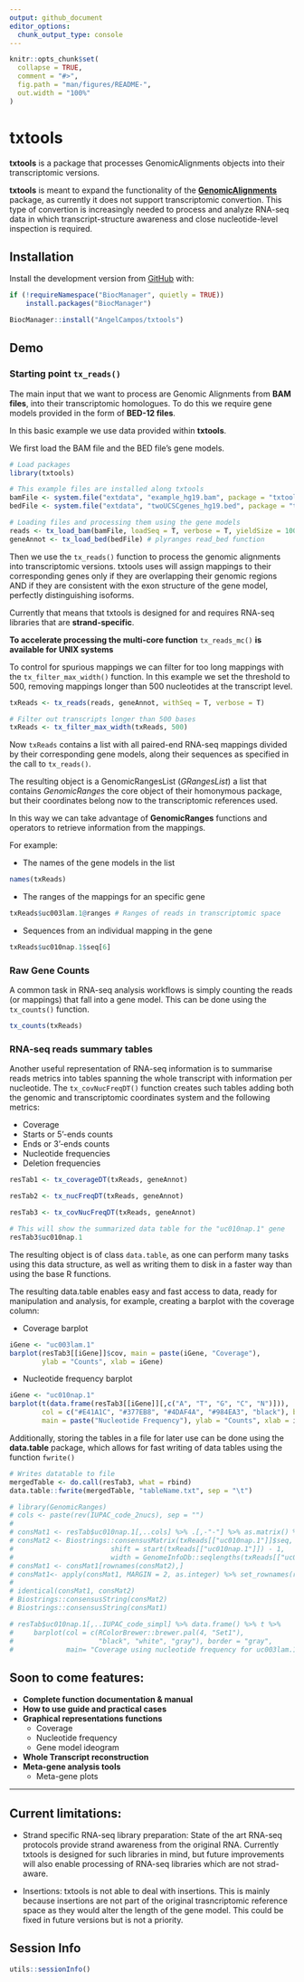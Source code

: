 ```yaml
---
output: github_document
editor_options: 
  chunk_output_type: console
---
```


```r
knitr::opts_chunk$set(
  collapse = TRUE,
  comment = "#>",
  fig.path = "man/figures/README-",
  out.width = "100%"
)
```

# txtools

<!-- badges: start -->
<!-- badges: end -->

**txtools** is a package that processes GenomicAlignments objects into their 
transcriptomic versions.

**txtools** is meant to expand the functionality of the [**GenomicAlignments**](https://bioconductor.org/packages/release/bioc/html/GenomicRanges.html)
package, as currently it does not support transcriptomic convertion. This type
of convertion is increasingly needed to process and analyze RNA-seq data in 
which transcript-structure awareness and close nucleotide-level inspection is
required.

## Installation

Install the development version from [GitHub](https://github.com/) with:

```r
if (!requireNamespace("BiocManager", quietly = TRUE))
    install.packages("BiocManager")

BiocManager::install("AngelCampos/txtools")
```

## Demo

### Starting point `tx_reads()`

The main input that we want to process are Genomic Alignments from **BAM files**, 
into their transcriptomic homologues. To do this we require gene models
provided in the form of **BED-12 files**.

In this basic example we use data provided within **txtools**.

We first load the BAM file and the BED file's gene models. 

```r
# Load packages
library(txtools)

# This example files are installed along txtools
bamFile <- system.file("extdata", "example_hg19.bam", package = "txtools")
bedFile <- system.file("extdata", "twoUCSCgenes_hg19.bed", package = "txtools")

# Loading files and processing them using the gene models
reads <- tx_load_bam(bamFile, loadSeq = T, verbose = T, yieldSize = 10000)
geneAnnot <- tx_load_bed(bedFile) # plyranges read_bed function
```

Then we use the `tx_reads()` function to process the genomic alignments into 
transcriptomic versions. txtools uses will assign mappings to their 
corresponding genes only if they are overlapping their genomic regions AND if
they are consistent with the exon structure of the gene model, perfectly 
distinguishing isoforms. 

Currently that means that txtools is designed for and requires RNA-seq libraries
that are **strand-specific**.

**To accelerate processing the multi-core function** `tx_reads_mc()` 
**is available for UNIX systems**

To control for spurious mappings we can filter for too long mappings with 
the `tx_filter_max_width()` function. In this example we set the threshold to 
500, removing mappings longer than 500 nucleotides at the transcript level.

```r
txReads <- tx_reads(reads, geneAnnot, withSeq = T, verbose = T)

# Filter out transcripts longer than 500 bases
txReads <- tx_filter_max_width(txReads, 500) 
```

Now `txReads` contains a list with all paired-end RNA-seq mappings divided by their
corresponding gene models, along their sequences as specified in the call to `tx_reads()`.

The resulting object is a GenomicRangesList (*GRangesList*) a list that contains 
*GenomicRanges* the core object of their homonymous package, but their coordinates
belong now to the transcriptomic references used. 

In this way we can take advantage of **GenomicRanges** functions and operators
to retrieve information from the mappings.

For example:

* The names of the gene models in the list

```r
names(txReads)
```

* The ranges of the mappings for an specific gene

```r
txReads$uc003lam.1@ranges # Ranges of reads in transcriptomic space
```

* Sequences from an individual mapping in the gene

```r
txReads$uc010nap.1$seq[6] 
```

### Raw Gene Counts

A common task in RNA-seq analysis workflows is simply counting the reads (or
mappings) that fall into a gene model. This can be done using the `tx_counts()` 
function.

```r
tx_counts(txReads)
```

### RNA-seq reads summary tables

Another useful representation of RNA-seq information is to summarise reads 
metrics into tables spanning the whole transcript with information per 
nucleotide. The `tx_covNucFreqDT()` function creates such tables adding both the 
genomic and transcriptomic coordinates system and the following metrics:

* Coverage
* Starts or 5'-ends counts
* Ends or 3'-ends counts
* Nucleotide frequencies
* Deletion frequencies

```r
resTab1 <- tx_coverageDT(txReads, geneAnnot)

resTab2 <- tx_nucFreqDT(txReads, geneAnnot)

resTab3 <- tx_covNucFreqDT(txReads, geneAnnot)

# This will show the summarized data table for the "uc010nap.1" gene
resTab3$uc010nap.1

```

The resulting object is of class `data.table`, as one can perform many tasks 
using this data structure, as well as writing them to disk in a faster way 
than using the base R functions. 

The resulting data.table enables easy and fast access to data, ready for 
manipulation and analysis, for example, creating a barplot with the coverage 
column:

* Coverage barplot

```r
iGene <- "uc003lam.1"
barplot(resTab3[[iGene]]$cov, main = paste(iGene, "Coverage"),
        ylab = "Counts", xlab = iGene)
```

* Nucleotide frequency barplot

```r
iGene <- "uc010nap.1"
barplot(t(data.frame(resTab3[[iGene]][,c("A", "T", "G", "C", "N")])),
        col = c("#E41A1C", "#377EB8", "#4DAF4A", "#984EA3", "black"), border = "gray",
        main = paste("Nucleotide Frequency"), ylab = "Counts", xlab = iGene)
```

Additionally, storing the tables in a file for later use can be done using the
**data.table** package, which allows for fast writing of data tables using the
function `fwrite()`

```r
# Writes datatable to file
mergedTable <- do.call(resTab3, what = rbind)
data.table::fwrite(mergedTable, "tableName.txt", sep = "\t")
```

```r
# library(GenomicRanges)
# cols <- paste(rev(IUPAC_code_2nucs), sep = "")
# 
# consMat1 <- resTab$uc010nap.1[,..cols] %>% .[,-"-"] %>% as.matrix() %>% t
# consMat2 <- Biostrings::consensusMatrix(txReads[["uc010nap.1"]]$seq, 
#                        shift = start(txReads[["uc010nap.1"]]) - 1, 
#                        width = GenomeInfoDb::seqlengths(txReads[["uc010nap.1"]])["uc010nap.1"])
# consMat1 <- consMat1[rownames(consMat2),]
# consMat1<- apply(consMat1, MARGIN = 2, as.integer) %>% set_rownames(rownames(consMat2))
# 
# identical(consMat1, consMat2)
# Biostrings::consensusString(consMat2)
# Biostrings::consensusString(consMat1)
```

<!-- Looking for the gene in the UCSC genome browser we can check that indeed our  -->
<!-- reconstructed sequence is that of the genome. -->

<!-- ![](https://user-images.githubusercontent.com/9357097/74606095-3c1d5480-50d6-11ea-8d01-d43e1c4ac997.png) -->

<!-- ## Graphical representations  -->

<!-- A simple graphical representation can be done to represent coverage using the nucleotide  -->
<!-- frequency tables -->

```r
# resTab$uc010nap.1[,..IUPAC_code_simpl] %>% data.frame() %>% t %>% 
#     barplot(col = c(RColorBrewer::brewer.pal(4, "Set1"), 
#                     "black", "white", "gray"), border = "gray",
#             main= "Coverage using nucleotide frequency for uc003lam.1")
```

## Soon to come features:
- **Complete function documentation & manual**
- **How to use guide and practical cases**
- **Graphical representations functions**
    + Coverage 
    + Nucleotide frequency 
    + Gene model ideogram
- **Whole Transcript reconstruction**
- **Meta-gene analysis tools**
    + Meta-gene plots
    
---

## Current limitations:

* Strand specific RNA-seq library preparation: State of the art RNA-seq protocols
provide strand awareness from the original RNA. Currently txtools is designed
for such libraries in mind, but future improvements will also enable processing
of RNA-seq libraries which are not strad-aware.

* Insertions: txtools is not able to deal with insertions. This is mainly
because insertions are not part of the original trasncriptomic reference space
as they would alter the length of the gene model. This could be fixed in
future versions but is not a priority. 

## Session Info
```r
utils::sessionInfo()
```

